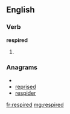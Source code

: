 ==English==

===Verb===
'''respired'''

# {{past of|[[respire]]}}

===Anagrams===
* {{alphagram|deeiprrs}}
* [[reprised#English|reprised]]
* [[respider#English|respider]]

[[fr:respired]]
[[mg:respired]]